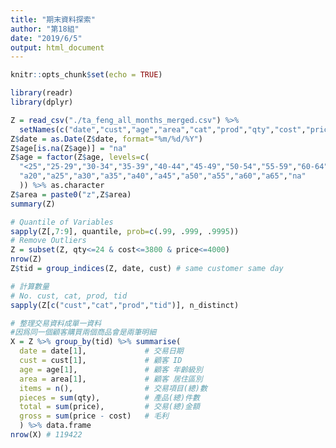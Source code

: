```yaml
---
title: "期末資料探索"
author: "第18組"
date: "2019/6/5"
output: html_document
---
```


```r
knitr::opts_chunk$set(echo = TRUE)
```

```r
library(readr)
library(dplyr)
```

```r
Z = read_csv("./ta_feng_all_months_merged.csv") %>%
  setNames(c("date","cust","age","area","cat","prod","qty","cost","price"))
Z$date = as.Date(Z$date, format="%m/%d/%Y")
Z$age[is.na(Z$age)] = "na"
Z$age = factor(Z$age, levels=c(
  "<25","25-29","30-34","35-39","40-44","45-49","50-54","55-59","60-64",">65","na"), labels=c(
  "a20","a25","a30","a35","a40","a45","a50","a55","a60","a65","na"
  )) %>% as.character
Z$area = paste0("z",Z$area)
summary(Z)
```

```r
# Quantile of Variables
sapply(Z[,7:9], quantile, prob=c(.99, .999, .9995))
# Remove Outliers
Z = subset(Z, qty<=24 & cost<=3800 & price<=4000) 
nrow(Z)
Z$tid = group_indices(Z, date, cust) # same customer same day
```

```r
# 計算數量
# No. cust, cat, prod, tid
sapply(Z[c("cust","cat","prod","tid")], n_distinct)
```

```r
# 整理交易資料成單一資料
#因爲同一個顧客購買兩個商品會是兩筆明細
X = Z %>% group_by(tid) %>% summarise(
  date = date[1],             # 交易日期  
  cust = cust[1],             # 顧客 ID
  age = age[1],               # 顧客 年齡級別
  area = area[1],             # 顧客 居住區別
  items = n(),                # 交易項目(總)數
  pieces = sum(qty),          # 產品(總)件數
  total = sum(price),         # 交易(總)金額
  gross = sum(price - cost)   # 毛利
  ) %>% data.frame
nrow(X) # 119422 
```

